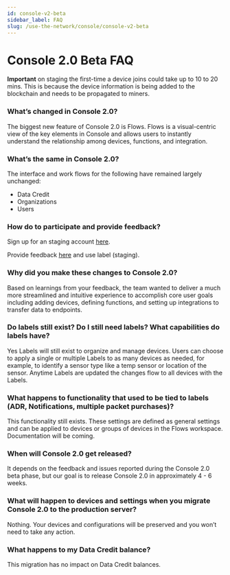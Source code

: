 ```yaml
---
id: console-v2-beta
sidebar_label: FAQ
slug: /use-the-network/console/console-v2-beta
---
```


# Console 2.0 Beta FAQ

**Important** on staging the first-time a device joins could take up to 10 to 20 mins. This is because the device information is being added to the blockchain and needs to be propagated to miners.

### What’s changed in Console 2.0?

The biggest new feature of Console 2.0 is Flows. 
Flows is a visual-centric view of the key elements in Console and allows users to instantly understand the relationship among devices, functions, and integration. 

### What’s the same in Console 2.0?

The interface and work flows for the following have remained largely unchanged:
- Data Credit 
- Organizations
- Users

### How do to participate and provide feedback?

Sign up for an staging account [here](https://staging-console.helium.wtf/).

Provide feedback [here](https://github.com/helium/console/issues) and use label (staging).

### Why did you make these changes to Console 2.0?

Based on learnings from your feedback, the team wanted to deliver a much more streamlined and intuitive experience to accomplish core user goals including adding devices, defining functions, and setting up integrations to transfer data to endpoints.

### Do labels still exist? Do I still need labels? What capabilities do labels have?

Yes Labels will still exist to organize and manage devices. Users can choose to apply a single or multiple Labels  to as many devices as needed, for example, to identify a sensor type like a temp sensor or location of the sensor. Anytime Labels are updated the changes flow to all devices with the Labels.

### What happens to functionality that used to be tied to labels (ADR, Notifications, multiple packet purchases)?

This functionality still exists. These settings are defined as general settings and can be applied to devices or groups of devices in the Flows workspace. Documentation will be coming.

### When will Console 2.0 get released?

It depends on the feedback and issues reported during the Console 2.0 beta phase, but our goal is to release Console 2.0 in approximately 4 - 6 weeks. 

### What will happen to devices and settings when you migrate Console 2.0 to the production server?

Nothing. Your devices and configurations will be preserved and you won’t need to take any action. 

### What happens to my Data Credit balance?
This migration has no impact on Data Credit balances.
